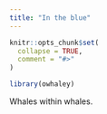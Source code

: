 ```yaml
---
title: "In the blue"
---
```


```r
knitr::opts_chunk$set(
  collapse = TRUE,
  comment = "#>"
)
```

```r
library(owhaley)
```

Whales within whales.
